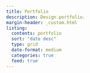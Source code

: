 ```yaml
---
title: Portfolio
description: Design portfolio.
margin-header: _custom.html
listing:
  contents: portfolio
  sort: "date desc"
  type: grid
  date-format: medium
  categories: true
  feed: true
---
```



